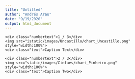 ```yaml
---
title: "Untitled"
author: "Andrés Arau"
date: "9/19/2020"
output: html_document
---
```


<!-- Slideshow container -->
<div class="slideshow-container">

  <!-- Full-width images with number and caption text -->
  <div class="mySlides fade">
    <div class="numbertext">1 / 3</div>
    <img src="istatic/images/Uncastillo/chart_Uncastillo.png" style="width:100%">
    <div class="text">Caption Text</div>
  </div>

  <div class="mySlides fade">
    <div class="numbertext">2 / 3</div>
    <img src="static/images/Cinfaes/chart_Pinheiro.png" style="width:100%">
    <div class="text">Caption Two</div>
  </div>

</div>